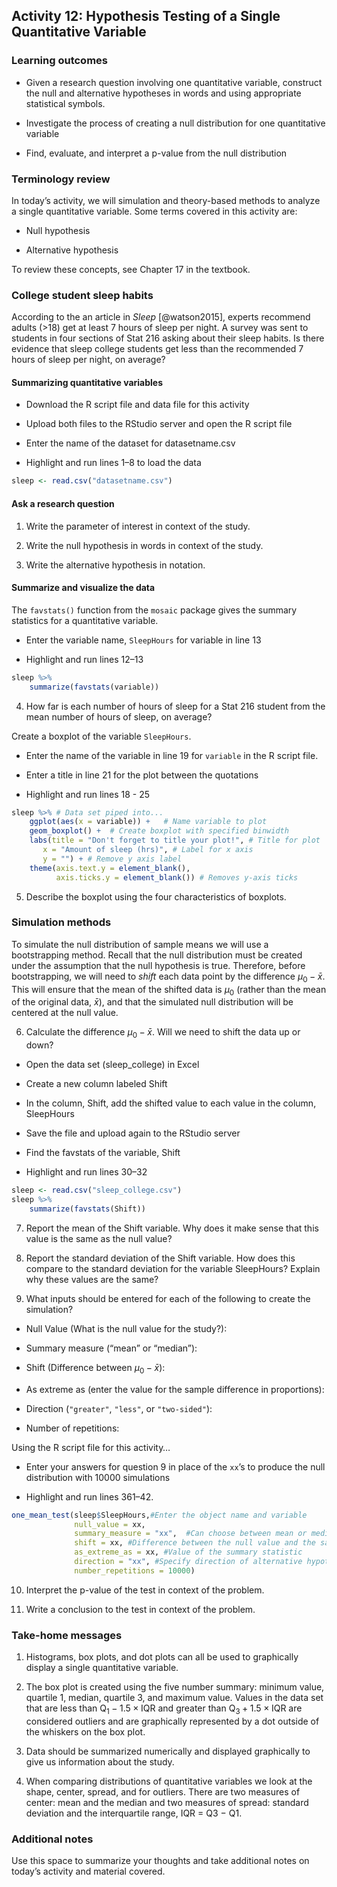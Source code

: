 ## Activity 12: Hypothesis Testing of a Single Quantitative Variable

\setstretch{1}

### Learning outcomes

* Given a research question involving one quantitative variable, construct the null and alternative hypotheses
in words and using appropriate statistical symbols.

* Investigate the process of creating a null distribution for one quantitative variable

* Find, evaluate, and interpret a p-value from the null distribution

### Terminology review

In today's activity, we will simulation and theory-based methods to analyze a single quantitative variable.  Some terms covered in this activity are:

* Null hypothesis

* Alternative hypothesis

To review these concepts, see Chapter 17 in the textbook.

### College student sleep habits

According to the an article in *Sleep* [@watson2015], experts recommend adults (>18) get at least 7 hours of sleep per night. A survey was sent to students in four sections of Stat 216 asking about their sleep habits.  Is there evidence that sleep college students get less than the recommended 7 hours of sleep per night, on average?

#### Summarizing quantitative variables {-}

* Download the R script file and data file for this activity

* Upload both files to the RStudio server and open the R script file

* Enter the name of the dataset for datasetname.csv 

* Highlight and run lines 1--8 to load the data

```r
sleep <- read.csv("datasetname.csv")
```

#### Ask a research question {-}

1. Write the parameter of interest in context of the study.

\vspace{1in}

2. Write the null hypothesis in words in context of the study.

\vspace{1in}

3. Write the alternative hypothesis in notation.

\vspace{0.4in}

#### Summarize and visualize the data {-}

The `favstats()` function from the `mosaic` package gives the summary statistics for a quantitative variable.

* Enter the variable name, `SleepHours` for variable in line 13

* Highlight and run lines 12--13

```r
sleep %>%
    summarize(favstats(variable))
```
4. How far is each number of hours of sleep for a Stat 216 student from the mean number of hours of sleep, on average?

\vspace{0.3in}

Create a boxplot of the variable `SleepHours`.

* Enter the name of the variable in line 19 for `variable` in the R script file. 

* Enter a title in line 21 for the plot between the quotations

* Highlight and run lines 18 - 25

```r
sleep %>% # Data set piped into...
    ggplot(aes(x = variable)) +   # Name variable to plot
    geom_boxplot() +  # Create boxplot with specified binwidth
    labs(title = "Don't forget to title your plot!", # Title for plot
       x = "Amount of sleep (hrs)", # Label for x axis
       y = "") + # Remove y axis label
    theme(axis.text.y = element_blank(), 
          axis.ticks.y = element_blank()) # Removes y-axis ticks
```
5. Describe the boxplot using the four characteristics of boxplots.

\vspace{1in}


### Simulation methods {-}

To simulate the null distribution of sample means we will use a bootstrapping method.  Recall that the null distribution must be created under the assumption that the null hypothesis is true.  Therefore, before bootstrapping, we will need to *shift* each data point by the difference $\mu_0 - \bar{x}$.  This will ensure that the mean of the shifted data is $\mu_0$ (rather than the mean of the original data, $\bar{x}$), and that the simulated null distribution will be centered at the null value.  

6. Calculate the difference $\mu_0 - \bar{x}$.  Will we need to shift the data up or down?

\vspace{0.3in}

* Open the data set (sleep_college) in Excel 

* Create a new column labeled Shift

* In the column, Shift, add the shifted value to each value in the column, SleepHours

* Save the file and upload again to the RStudio server

* Find the favstats of the variable, Shift

* Highlight and run lines 30--32

```r
sleep <- read.csv("sleep_college.csv")
sleep %>%
    summarize(favstats(Shift))
```
7. Report the mean of the Shift variable.  Why does it make sense that this value is the same as the null value?

\vspace{0.9in}

8. Report the standard deviation of the Shift variable. How does this compare to the standard deviation for the variable SleepHours?  Explain why these values are the same?

\vspace{0.9in}

9. What inputs should be entered for each of the following to create the simulation?
\vspace{1mm}

* Null Value (What is the null value for the study?):

\vspace{.15in}
* Summary measure ("mean" or "median"):

\vspace{0.15in}
* Shift (Difference between $\mu_0 -\bar{x}$):

\vspace{0.15in}

* As extreme as (enter the value for the sample difference in proportions):

\vspace{.15in}
* Direction (`"greater"`, `"less"`, or `"two-sided"`):

\vspace{.15in}

* Number of repetitions:

\vspace{.15in}

Using the R script file for this activity...

* Enter your answers for question 9 in place of the `xx`'s to produce the null distribution with 10000 simulations

* Highlight and run lines 361--42.

```r
one_mean_test(sleep$SleepHours,#Enter the object name and variable
              null_value = xx,
              summary_measure = "xx",  #Can choose between mean or median
              shift = xx, #Difference between the null value and the sample mean
              as_extreme_as = xx, #Value of the summary statistic
              direction = "xx", #Specify direction of alternative hypothesis
              number_repetitions = 10000)
```
10. Interpret the p-value of the test in context of the problem.

\vspace{1in}

11. Write a conclusion to the test in context of the problem.

\vspace{1in}


### Take-home messages

1.	Histograms, box plots, and dot plots can all be used to graphically display a single quantitative variable.  

2.  The box plot is created using the five number summary: minimum value, quartile 1, median, quartile 3, and maximum value.  Values in the data set that are less than $\text{Q}_1 - 1.5\times \text{IQR}$ and greater than $\text{Q}_3 + 1.5\times \text{IQR}$ are considered outliers and are graphically represented by a dot outside of the whiskers on the box plot.

3.  Data should be summarized numerically and displayed graphically to give us information about the study.

4.  When comparing distributions of quantitative variables we look at the shape, center, spread, and for outliers.  There are two measures of center: mean and the median and two measures of spread: standard deviation and the interquartile range, IQR = Q3 $-$ Q1. 


### Additional notes

Use this space to summarize your thoughts and take additional notes on today's activity and material covered.

\newpage